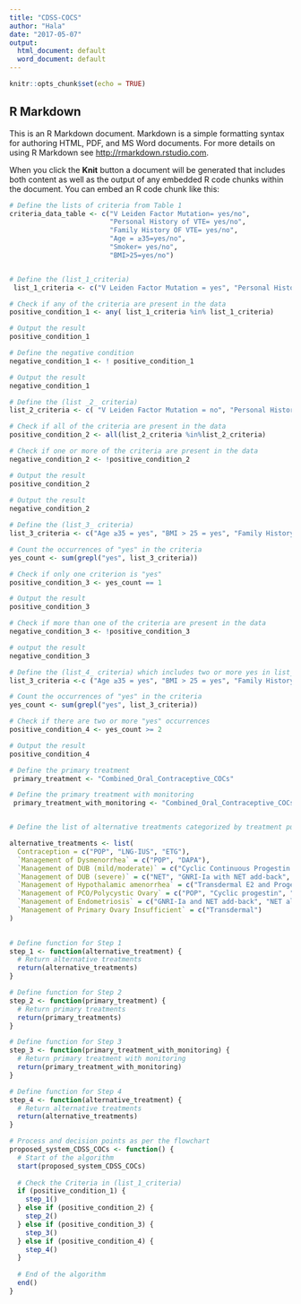 ---
title: "CDSS-COCS"
author: "Hala"
date: "2017-05-07"
output:
  html_document: default
  word_document: default
---

```{r setup, include=FALSE}
knitr::opts_chunk$set(echo = TRUE)
```

## R Markdown

This is an R Markdown document. Markdown is a simple formatting syntax for authoring HTML, PDF, and MS Word documents. For more details on using R Markdown see <http://rmarkdown.rstudio.com>.

When you click the **Knit** button a document will be generated that includes both content as well as the output of any embedded R code chunks within the document. You can embed an R code chunk like this:

```{r Define the lists of criteria from Table 1}
# Define the lists of criteria from Table 1
criteria_data_table <- c("V Leiden Factor Mutation= yes/no", 
                         "Personal History of VTE= yes/no", 
                         "Family History OF VTE= yes/no",
                         "Age = ≥35=yes/no",
                         "Smoker= yes/no", 
                         "BMI>25=yes/no")


# Define the (list_1_criteria)
 list_1_criteria <- c("V Leiden Factor Mutation = yes", "Personal History of VTE = yes")

# Check if any of the criteria are present in the data
positive_condition_1 <- any( list_1_criteria %in% list_1_criteria)

# Output the result
positive_condition_1

# Define the negative condition
negative_condition_1 <- ! positive_condition_1

# Output the result
negative_condition_1

```

```{r}

# Define the (list _2_ criteria)
list_2_criteria <- c( "V Leiden Factor Mutation = no", "Personal History of VTE = no", "Age = ≥35 = no","BMI>25 = no", "Family History OF VTE = no", "Smoker = no" )

# Check if all of the criteria are present in the data
positive_condition_2 <- all(list_2_criteria %in%list_2_criteria)

# Check if one or more of the criteria are present in the data
negative_condition_2 <- !positive_condition_2

# Output the result
positive_condition_2
 
# Output the result
negative_condition_2

```

```{r}

# Define the (list_3_ criteria)
list_3_criteria <- c("Age ≥35 = yes", "BMI > 25 = yes", "Family History OF VTE = yes", "Smoker = yes")

# Count the occurrences of "yes" in the criteria
yes_count <- sum(grepl("yes", list_3_criteria))

# Check if only one criterion is "yes"
positive_condition_3 <- yes_count == 1

# Output the result
positive_condition_3

# Check if more than one of the criteria are present in the data
negative_condition_3 <- !positive_condition_3

# output the result
negative_condition_3

```

```{r Define list_4_criteria}

# Define the (list_4_ criteria) which includes two or more yes in list_3_criteria
list_3_criteria <-c ("Age ≥35 = yes", "BMI > 25 = yes", "Family History OF VTE = yes", "Smoker = yes")

# Count the occurrences of "yes" in the criteria
yes_count <- sum(grepl("yes", list_3_criteria))

# Check if there are two or more "yes" occurrences
positive_condition_4 <- yes_count >= 2

# Output the result
positive_condition_4

```

```{r Define the suggestion treatments}
# Define the primary treatment
 primary_treatment <- "Combined_Oral_Contraceptive_COCs"

# Define the primary treatment with monitoring
 primary_treatment_with_monitoring <- "Combined_Oral_Contraceptive_COCs_with_monitoring"


# Define the list of alternative treatments categorized by treatment purpose

alternative_treatments <- list(
  Contraception = c("POP", "LNG-IUS", "ETG"),
  `Management of Dysmenorrhea` = c("POP", "DAPA"),
  `Management of DUB (mild/moderate)` = c("Cyclic Continuous Progestin NET"),
  `Management of DUB (severe)` = c("NET", "GNRI-Ia with NET add-back", "LNG-IUS"),
  `Management of Hypothalamic amenorrhea` = c("Transdermal E2 and Progestin NET", "MPA"),
  `Management of PCO/Polycystic Ovary` = c("POP", "Cyclic progestin", "Metformin"),
  `Management of Endometriosis` = c("GNRI-Ia and NET add-back", "NET alone", "DAPA"),
  `Management of Primary Ovary Insufficient` = c("Transdermal")
)
 

```

```{r The CDSS-COCs algorithm flowchart}

# Define function for Step 1
step_1 <- function(alternative_treatment) {
  # Return alternative treatments
  return(alternative_treatments)
}

# Define function for Step 2
step_2 <- function(primary_treatment) {
  # Return primary treatments
  return(primary_treatments)
}

# Define function for Step 3
step_3 <- function(primary_treatment_with_monitoring) {
  # Return primary treatment with monitoring
  return(primary_treatment_with_monitoring)
}

# Define function for Step 4
step_4 <- function(alternative_treatment) {
  # Return alternative treatments
  return(alternative_treatments)
}

# Process and decision points as per the flowchart
proposed_system_CDSS_COCs <- function() {
  # Start of the algorithm
  start(proposed_system_CDSS_COCs)
  
  # Check the Criteria in (list_1_criteria)
  if (positive_condition_1) {
    step_1()
  } else if (positive_condition_2) {
    step_2()
  } else if (positive_condition_3) {
    step_3()
  } else if (positive_condition_4) {
    step_4()
  }
  
  # End of the algorithm
  end()
}


```
